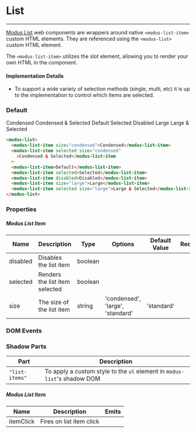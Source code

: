 # List

---

[Modus List](https://modus.trimble.com/components/lists/) web components are wrappers around native `<modus-list-item>` custom HTML elements. They are referenced using the `<modus-list>` custom HTML element.

The `<modus-list-item>` utilizes the slot element, allowing you to render your own HTML in the component.

#### Implementation Details

- To support a wide variety of selection methods (single, multi, etc) it is up to the implementation to control which items are selected.

### Default

<modus-list>
  <modus-list-item size="condensed">Condensed</modus-list-item>
  <modus-list-item selected size="condensed">
    Condensed & Selected
  </modus-list-item>
  <modus-list-item>Default</modus-list-item>
  <modus-list-item selected>Selected</modus-list-item>
  <modus-list-item disabled>Disabled</modus-list-item>
  <modus-list-item size="large">Large</modus-list-item>
  <modus-list-item selected size="large">
    Large & Selected
  </modus-list-item>
</modus-list>

```html
<modus-list>
  <modus-list-item size="condensed">Condensed</modus-list-item>
  <modus-list-item selected size="condensed"
    >Condensed & Selected</modus-list-item
  >
  <modus-list-item>Default</modus-list-item>
  <modus-list-item selected>Selected</modus-list-item>
  <modus-list-item disabled>Disabled</modus-list-item>
  <modus-list-item size="large">Large</modus-list-item>
  <modus-list-item selected size="large">Large & Selected</modus-list-item>
</modus-list>
```

### Properties

##### Modus List Item

<section>
  <table>
    <thead>
      <tr>
        <th>Name</th>
        <th>Description</th>
        <th>Type</th>
        <th>Options</th>
        <th>Default Value</th>
        <th>Required</th>
      </tr>
    </thead>
    <tbody>
      <tr>
        <td>disabled</td>
        <td>Disables the list item</td>
        <td>boolean</td>
        <td></td>
        <td></td>
        <td></td>
      </tr>
      <tr>
        <td>selected</td>
        <td>Renders the list item selected</td>
        <td>boolean</td>
        <td></td>
        <td></td>
        <td></td>
      </tr>
      <tr>
        <td>size</td>
        <td>The size of the list item</td>
        <td>string</td>
        <td>'condensed', 'large', 'standard'</td>
        <td>'standard'</td>
        <td></td>
      </tr>
    </tbody>
  </table>
</section>

### DOM Events

### Shadow Parts

| Part           | Description                                                              |
| -------------- | ------------------------------------------------------------------------ |
| `"list-items"` | To apply a custom style to the `ul` element in `modus-list`'s shadow DOM |

##### Modus List Item

<section>
  <table>
    <thead>
      <tr>
        <th>Name</th>
        <th>Description</th>
        <th>Emits</th>
      </tr>
    </thead>
    <tbody>
      <tr>
        <td>itemClick</td>
        <td>Fires on list item click</td>
        <td></td>
      </tr>
    </tbody>
  </table>
</section>
